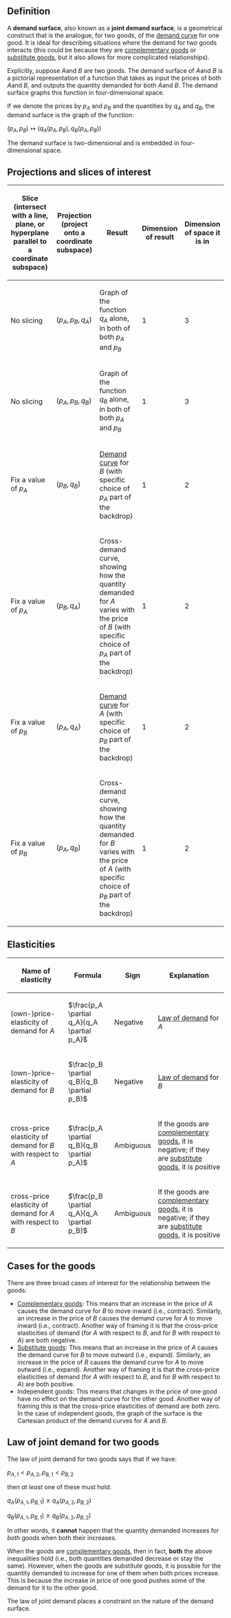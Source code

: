 == Definition ==

A '''demand surface''', also known as a '''joint demand surface''', is a geometrical construct that is the analogue, for two goods, of the [[demand curve]] for one good. It is ideal for describing situations where the demand for two goods interacts (this could be because they are [[complementary goods]] or [[substitute goods]], but it also allows for more complicated relationships).

Explicitly, suppose <math>A</math>and <math>B</math> are two goods. The demand surface of <math>A</math>and <math>B</math> is a pictorial representation of a function that takes as input the prices of both <math>A</math>and <math>B</math>, and outputs the quantity demanded for both <math>A</math>and <math>B</math>. The demand surface graphs this function in four-dimensional space.

If we denote the prices by <math>p_A</math> and <math>p_B</math> and the quantities by <math>q_A</math> and <math>q_B</math>, the demand surface is the graph of the function:

<math>(p_A, p_B) \mapsto (q_A(p_A, p_B), q_B(p_A, p_B))</math>

The demand surface is two-dimensional and is embedded in four-dimensional space.

== Projections and slices of interest ==

{| class="sortable" border="1"
! Slice (intersect with a line, plane, or hyperplane parallel to a coordinate subspace) !! Projection (project onto a coordinate subspace) !! Result !! Dimension of result !! Dimension of space it is in
|-
| No slicing || <math>(p_A, p_B, q_A)</math> || Graph of the function <math>q_A</math> alone, in both of both <math>p_A</math> and <math>p_B</math> || 1 || 3
|-
| No slicing || <math>(p_A, p_B, q_B)</math> || Graph of the function <math>q_B</math> alone, in both of both <math>p_A</math> and <math>p_B</math> || 1 || 3
|-
| Fix a value of <math>p_A</math> || <math>(p_B, q_B)</math> || [[Demand curve]] for <math>B</math> (with specific choice of <math>p_A</math> part of the backdrop) || 1 || 2
|-
| Fix a value of <math>p_A</math> || <math>(p_B, q_A)</math> || Cross-demand curve, showing how the quantity demanded for <math>A</math> varies with the price of <math>B</math> (with specific choice of <math>p_A</math> part of the backdrop)  || 1 || 2
|-
| Fix a value of <math>p_B</math> || <math>(p_A, q_A)</math> || [[Demand curve]] for <math>A</math> (with specific choice of <math>p_B</math> part of the backdrop) || 1 || 2
|-
| Fix a value of <math>p_B</math> || <math>(p_A, q_B)</math> || Cross-demand curve, showing how the quantity demanded for <math>B</math> varies with the price of <math>A</math> (with specific choice of <math>p_B</math> part of the backdrop)  || 1 || 2
|}

== Elasticities ==

{| class="sortable" border="1"
! Name of elasticity !! Formula !! Sign !! Explanation
|-
| (own-)price-elasticity of demand for <math>A</math> || <math>\frac{p_A \partial q_A}{q_A \partial p_A}</math> || Negative || [[Law of demand]] for <math>A</math>
|-
| (own-)price-elasticity of demand for <math>B</math> || <math>\frac{p_B \partial q_B}{q_B \partial p_B}</math> || Negative || [[Law of demand]] for <math>B</math>
|-
| cross-price elasticity of demand for <math>B</math> with respect to <math>A</math> || <math>\frac{p_A \partial q_B}{q_B \partial p_A}</math>  || Ambiguous || If the goods are [[complementary goods]], it is negative; if they are [[substitute goods]], it is positive
|-
| cross-price elasticity of demand for <math>A</math> with respect to <math>B</math> || <math>\frac{p_B \partial q_A}{q_A \partial p_B}</math>  || Ambiguous || If the goods are [[complementary goods]], it is negative; if they are [[substitute goods]], it is positive
|}

== Cases for the goods ==

There are three broad cases of interest for the relationship between the goods:

* [[Complementary goods]]: This means that an increase in the price of <math>A</math> causes the demand curve for <math>B</math> to move inward (i.e., contract). Similarly, an increase in the price of <math>B</math> causes the demand curve for <math>A</math> to move inward (i.e., contract). Another way of framing it is that the cross-price elasticities of demand (for <math>A</math> with respect to <math>B</math>, and for <math>B</math> with respect to <math>A</math>) are both negative.
* [[Substitute goods]]: This means that an increase in the price of <math>A</math> causes the demand curve for <math>B</math> to move outward (i.e., expand). Similarly, an increase in the price of <math>B</math> causes the demand curve for <math>A</math> to move outward (i.e., expand).  Another way of framing it is that the cross-price elasticities of demand (for <math>A</math> with respect to <math>B</math>, and for <math>B</math> with respect to <math>A</math>) are both positive.
* Independent goods: This means that changes in the price of one good have no effect on the demand curve for the other good. Another way of framing this is that the cross-price elasticities of demand are both zero. In the case of independent goods, the graph of the surface is the Cartesian product of the demand curves for <math>A</math> and <math>B</math>.

== Law of joint demand for two goods ==

{{further|[[Law of joint demand for two goods]]}}

The law of joint demand for two goods says that if we have:

<math>p_{A,1} < p_{A,2}, p_{B,1} < p_{B,2}</math>

then ''at least'' one of these must hold:

<math>q_A(p_{A,1}, p_{B,1}) \ge q_A(p_{A,2}, p_{B,2})</math>

<math>q_B(p_{A,1}, p_{B,1}) \ge q_B(p_{A,2}, p_{B,2})</math>

In other words, it '''cannot''' happen that the quantity demanded increases for ''both'' goods when both their increases.

When the goods are [[complementary goods]], then in fact, '''both''' the above inequalities hold (i.e., both quantities demanded decrease or stay the same). However, when the goods are substitute goods, it is possible for the quantity demanded to increase for one of them when both prices increase. This is because the increase in price of one good pushes some of the demand for it to the other good.

The law of joint demand places a constraint on the nature of the demand surface.

